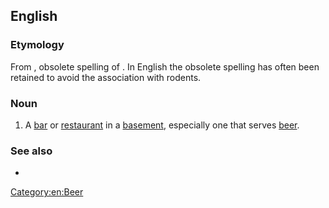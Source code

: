 ==English==

===Etymology===
From {{bor|en|de|Rathskeller}}, obsolete spelling of {{m|de|Ratskeller}}. In English the obsolete spelling has often been retained to avoid the association with rodents.

===Noun===
{{en-noun}}

# A [[bar]] or [[restaurant]] in a [[basement]], especially one that serves [[beer]].

===See also===
* {{l|en|bierkeller}}

[[Category:en:Beer]]